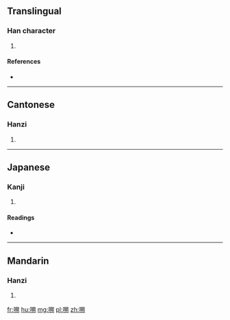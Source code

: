 ==Translingual==

===Han character===
{{Han char|rn=30|rad=口|as=10|sn=13|four=67020|canj=RTUB|ids=⿰口朔}}

# {{defn|Han|sort=口10}}

====References====
* {{Han ref|kx=0202.200|dkj=04064|dj=0425.010|hdz=10671.010|uh=55CD|ud=21965|bh=DCDE|bd=56542}}

----

==Cantonese==

===Hanzi===
{{yue-hanzi|jyut=|y=sok3}}

# {{defn|lang=yue|sort=口10}}

----

==Japanese==

===Kanji===
{{ja-kanji|grade=|rs=口10}}

# {{defn|lang=ja|sort=口10}}

====Readings====
* {{ja-readings|on=[[さく]] (saku)|kun=[[すふ]] (sufu)}}

----

==Mandarin==

===Hanzi===
{{cmn-hanzi|pin=[[má]] ([[ma2]]), [[mǎ]] ([[ma3]]), [[suō]] ([[suo1]])|wg=ma<sup>2</sup>, ma<sup>3</sup>, so<sup>1</sup>}}

# {{defn|lang=cmn|sort=口10}}

[[fr:嗍]]
[[hu:嗍]]
[[mg:嗍]]
[[pl:嗍]]
[[zh:嗍]]